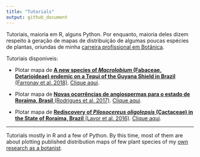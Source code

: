 ```yaml
---
title: "Tutorials"
output: github_document
---
```



Tutoriais, maioria em R, alguns Python. Por enquanto, maioria deles dizem respeito à geração de mapas de distribuição de algumas poucas espécies de plantas, oriundas de minha [carreira profissional em Botânica](https://github.com/ricoperdiz/CV).

Tutoriais disponíveis:

* Plotar mapa de [**A new species of _Macrolobium_ (Fabaceae, Detarioideae) endemic on a Tepui of the Guyana Shield in Brazil** (Farronay et al. 2018)](https://www.researchgate.net/publication/326475093_A_new_species_of_Macrolobium_Fabaceae_Detarioideae_endemic_on_a_Tepui_of_the_Guyana_Shield_in_Brazil). [Clique aqui](https://nbviewer.jupyter.org/github/ricoperdiz/Tutorials/blob/master/R_map_2018_Farronayetal/Farronayetal_2018_Tutorial_DistributionMap.ipynb).

* Plotar mapa de [**Novas ocorrências de angiospermas para o estado de Roraima, Brasil** (Rodrigues et al. 2017)](https://www.researchgate.net/publication/317671892_Novas_ocorrencias_de_angiospermas_para_o_estado_de_Roraima_Brasil). [Clique aqui](https://github.com/ricoperdiz/Tutorials/blob/master/R_map_2017_Rodriguesetal/Rodriguesetal_2017_Tutorial_DistributionMap.md).

* Plotar mapa de [**Rediscovery of _Pilosocereus oligolepsis_ (Cactaceae) in the State of Roraima, Brazil** (Lavor et al. 2016)](https://www.researchgate.net/publication/304000968_Rediscovery_of_Pilosocereus_oligolepsis_Cactaceae_in_the_State_of_Roraima_Brazil). [Clique aqui](https://nbviewer.jupyter.org/github/ricoperdiz/Tutorials/blob/master/R_map_2016_Lavoretal/Lavoretal_2016_Tutorial_DistributionMap.ipynb).

***

Tutorials mostly in R and a few of Python. By this time, most of them are about plotting published distribution maps of few plant species of my [own research as a botanist](https://github.com/ricoperdiz/CV).

